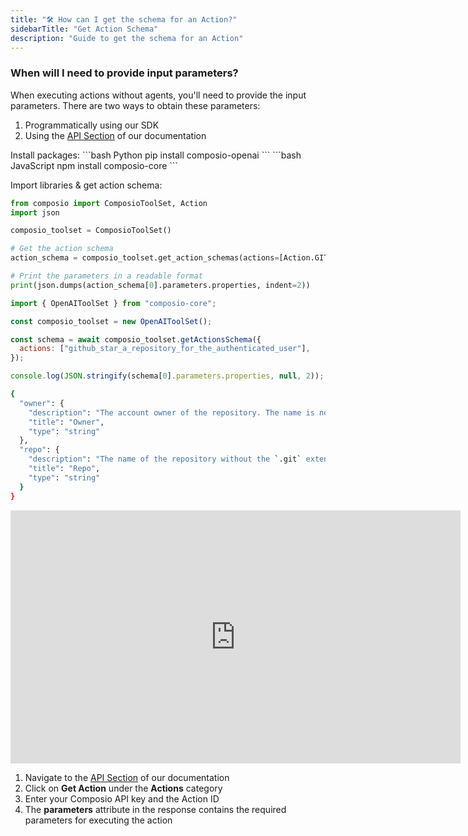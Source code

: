 ```yaml
---
title: "🛠️ How can I get the schema for an Action?"
sidebarTitle: "Get Action Schema"   
description: "Guide to get the schema for an Action"
---
```


### When will I need to provide input parameters?
When executing actions without agents, you'll need to provide the input parameters. There are two ways to obtain these parameters:

1. Programmatically using our SDK
2. Using the [API Section](/api-reference/actions/get-action) of our documentation


<Tabs>
<Tab title="SDK">
Install packages:
<CodeGroup>
```bash Python
pip install composio-openai
```
```bash JavaScript
npm install composio-core
```
</CodeGroup>

Import libraries & get action schema:
<CodeGroup>
 ```python Python 
from composio import ComposioToolSet, Action
import json

composio_toolset = ComposioToolSet()

# Get the action schema
action_schema = composio_toolset.get_action_schemas(actions=[Action.GITHUB_STAR_A_REPOSITORY_FOR_THE_AUTHENTICATED_USER])

# Print the parameters in a readable format
print(json.dumps(action_schema[0].parameters.properties, indent=2))
```

```javascript JavaScript
import { OpenAIToolSet } from "composio-core";

const composio_toolset = new OpenAIToolSet();

const schema = await composio_toolset.getActionsSchema({
  actions: ["github_star_a_repository_for_the_authenticated_user"],
});

console.log(JSON.stringify(schema[0].parameters.properties, null, 2));
  ```
</CodeGroup>

```bash Output
{
  "owner": {
    "description": "The account owner of the repository. The name is not case sensitive. Please provide a value of type string. This parameter is required.",
    "title": "Owner",
    "type": "string"
  },
  "repo": {
    "description": "The name of the repository without the `.git` extension. The name is not case sensitive. Please provide a value of type string. This parameter is required.",
    "title": "Repo",
    "type": "string"
  }
}
```
</Tab>

<Tab title="API Section">
<iframe width="720" height="405" src="https://www.youtube.com/embed/_OoFcJK6W5A?si=xWq2tsZV8YHwZ2xc" title="YouTube video player" frameborder="0" allow="accelerometer; autoplay; clipboard-write; encrypted-media; gyroscope; picture-in-picture; web-share" referrerpolicy="strict-origin-when-cross-origin" allowfullscreen></iframe>

1. Navigate to the [API Section](/api-reference/actions/get-action) of our documentation
2. Click on **Get Action** under the **Actions** category
3. Enter your Composio API key and the Action ID
4. The **parameters** attribute in the response contains the required parameters for executing the action

</Tab>
</Tabs>